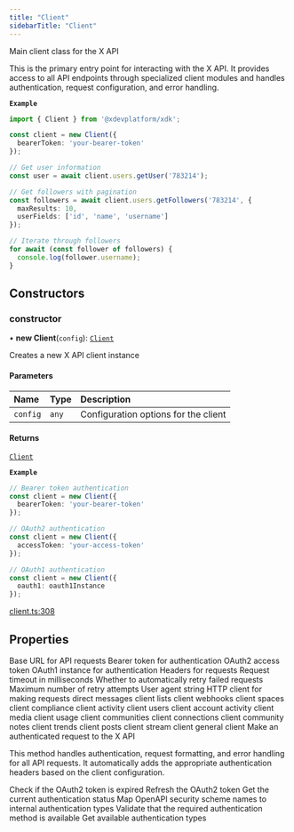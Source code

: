 ```yaml
---
title: "Client"
sidebarTitle: "Client"
---
```


Main client class for the X API

This is the primary entry point for interacting with the X API. It provides
access to all API endpoints through specialized client modules and handles
authentication, request configuration, and error handling.

**`Example`**

```typescript
import { Client } from '@xdevplatform/xdk';

const client = new Client({
  bearerToken: 'your-bearer-token'
});

// Get user information
const user = await client.users.getUser('783214');

// Get followers with pagination
const followers = await client.users.getFollowers('783214', {
  maxResults: 10,
  userFields: ['id', 'name', 'username']
});

// Iterate through followers
for await (const follower of followers) {
  console.log(follower.username);
}
```

## Constructors

### constructor

• **new Client**(`config`): [`Client`](/xdks/typescript/reference/classes/Client)

Creates a new X API client instance

#### Parameters

| Name | Type | Description |
| :------ | :------ | :------ |
| `config` | `any` | Configuration options for the client |

#### Returns

[`Client`](/xdks/typescript/reference/classes/Client)

**`Example`**

```typescript
// Bearer token authentication
const client = new Client({
  bearerToken: 'your-bearer-token'
});

// OAuth2 authentication
const client = new Client({
  accessToken: 'your-access-token'
});

// OAuth1 authentication
const client = new Client({
  oauth1: oauth1Instance
});
```



[client.ts:308](https://github.com/xdevplatform/xdk/blob/298ca9350d035e40e7c8ee0753c50052819a41e2/xdk/typescript/src/client.ts#L308)

## Properties

<ResponseField name="baseUrl" type="string" required>
Base URL for API requests

</ResponseField>

<ResponseField name="bearerToken" type="string">
Bearer token for authentication

</ResponseField>

<ResponseField name="accessToken" type="string">
OAuth2 access token

</ResponseField>

<ResponseField name="oauth1" type="any">
OAuth1 instance for authentication

</ResponseField>

<ResponseField name="headers" type="Headers" required>
Headers for requests

</ResponseField>

<ResponseField name="timeout" type="number" required>
Request timeout in milliseconds

</ResponseField>

<ResponseField name="retry" type="boolean" required>
Whether to automatically retry failed requests

</ResponseField>

<ResponseField name="maxRetries" type="number" required>
Maximum number of retry attempts

</ResponseField>

<ResponseField name="userAgent" type="string" required>
User agent string

</ResponseField>

<ResponseField name="httpClient" type="HttpClient = httpClient" required>
HTTP client for making requests

</ResponseField>

<ResponseField name="direct\_messages" type="DirectMessagesClient" required>
direct messages client

</ResponseField>

<ResponseField name="lists" type="ListsClient" required>
lists client

</ResponseField>

<ResponseField name="webhooks" type="WebhooksClient" required>
webhooks client

</ResponseField>

<ResponseField name="spaces" type="SpacesClient" required>
spaces client

</ResponseField>

<ResponseField name="compliance" type="ComplianceClient" required>
compliance client

</ResponseField>

<ResponseField name="activity" type="ActivityClient" required>
activity client

</ResponseField>

<ResponseField name="users" type="UsersClient" required>
users client

</ResponseField>

<ResponseField name="account\_activity" type="AccountActivityClient" required>
account activity client

</ResponseField>

<ResponseField name="media" type="MediaClient" required>
media client

</ResponseField>

<ResponseField name="usage" type="UsageClient" required>
usage client

</ResponseField>

<ResponseField name="communities" type="CommunitiesClient" required>
communities client

</ResponseField>

<ResponseField name="connections" type="ConnectionsClient" required>
connections client

</ResponseField>

<ResponseField name="community\_notes" type="CommunityNotesClient" required>
community notes client

</ResponseField>

<ResponseField name="trends" type="TrendsClient" required>
trends client

</ResponseField>

<ResponseField name="posts" type="PostsClient" required>
posts client

</ResponseField>

<ResponseField name="stream" type="StreamClient" required>
stream client

</ResponseField>

<ResponseField name="general" type="GeneralClient" required>
general client

</ResponseField>

<ResponseField name="request" type="Promise&lt;T&gt;" required>
Make an authenticated request to the X API

This method handles authentication, request formatting, and error handling
for all API requests. It automatically adds the appropriate authentication
headers based on the client configuration.

</ResponseField>

<ResponseField name="isTokenExpired" type="boolean" required>
Check if the OAuth2 token is expired

</ResponseField>

<ResponseField name="refreshToken" type="Promise&lt;void&gt;" required>
Refresh the OAuth2 token

</ResponseField>

<ResponseField name="isAuthenticated" type="boolean" required>
Get the current authentication status

</ResponseField>

<ResponseField name="mapSecuritySchemeToAuthTypes" type="string[]" required>
Map OpenAPI security scheme names to internal authentication types

</ResponseField>

<ResponseField name="validateAuthentication" type="void" required>
Validate that the required authentication method is available

</ResponseField>

<ResponseField name="getAvailableAuthTypes" type="string[]" required>
Get available authentication types

</ResponseField>
